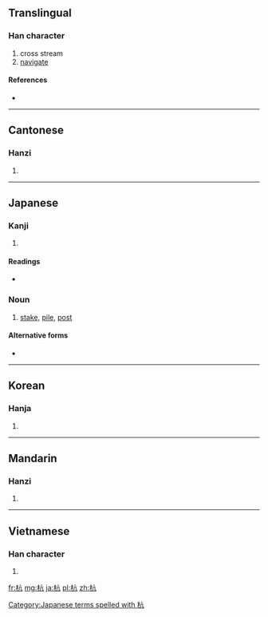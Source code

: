 ==Translingual==

===Han character===
{{Han char|rn=75|rad=木|as=04|sn=8|four=4091<sub>7</sub>|canj=木卜竹弓 (DYHN)|ids=⿰[[木]][[亢]]}}

# cross stream
# [[navigate]]

====References====
* {{Han ref|kx=0513.060|dkj=14494|dj=0898.130|hdz=21174.030|uh=676D|ud=26477|bh=AA43|bd=43587}}

----

==Cantonese==

===Hanzi===
{{yue-hanzi|jyut=|y=hong4}}

# {{defn|lang=yue|sort=木04}}

----

==Japanese==

===Kanji===
{{ja-kanji|grade=|rs=木04}}

# {{defn|lang=ja|sort=木04}}

====Readings====
* {{ja-readings|on=[[こう]] (kō)|kun=[[わたる]] (wataru), [[くい]] (kui)}}

===Noun===
{{ja-noun|k|hira=くい|rom=kui}} 

# [[stake]], [[pile]], [[post]]

====Alternative forms====
* {{l/ja|杙}}

[[Category:Japanese terms spelled with 杭]]

----

==Korean==

===Hanja===
{{ko-hanja|hangeul=항|eumhun=|rv=hang|mr=hang|y=hang}}

# {{defn|lang=ko|sort=木04}}

----

==Mandarin==

===Hanzi===
{{cmn-hanzi|pin=[[háng]] ([[hang2]]), [[kāng]] ([[kang1]])|wg=hang<sup>2</sup>, k'ang<sup>1</sup>}}

# {{defn|lang=cmn|sort=木04}}

----

==Vietnamese==

===Han character===
{{vi-hantu|[[hàng]], [[cáng]], [[khiêng]]|rs=木04}}

# {{defn|lang=vi|sort=木04}}

[[fr:杭]]
[[mg:杭]]
[[ja:杭]]
[[pl:杭]]
[[zh:杭]]